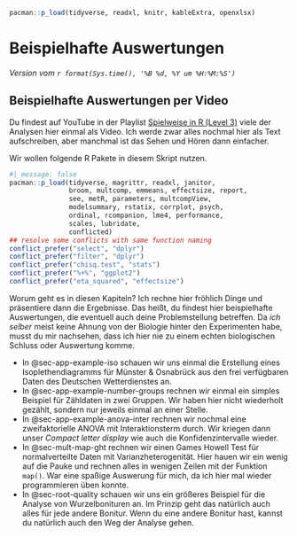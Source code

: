 ```r
pacman::p_load(tidyverse, readxl, knitr, kableExtra, openxlsx)
```

# Beispielhafte Auswertungen {#sec-beispiel-auswertung}

*Version vom `r format(Sys.time(), '%B %d, %Y um %H:%M:%S')`*

::: callout-tip
## Beispielhafte Auswertungen per Video

Du findest auf YouTube in der Playlist [Spielweise in R (Level 3)](https://www.youtube.com/playlist?list=PLe51bCp9JvEFZeYClBKad6yurjUzc8jXp) viele der Analysen hier einmal als Video. Ich werde zwar alles nochmal hier als Text aufschreiben, aber manchmal ist das Sehen und Hören dann einfacher.
:::

Wir wollen folgende R Pakete in diesem Skript nutzen.

```r
#| message: false
pacman::p_load(tidyverse, magrittr, readxl, janitor,
               broom, multcomp, emmeans, effectsize, report,
               see, metR, parameters, multcompView,
               modelsummary, rstatix, corrplot, psych,
               ordinal, rcompanion, lme4, performance,
               scales, lubridate,
               conflicted)
## resolve some conflicts with same function naming
conflict_prefer("select", "dplyr")
conflict_prefer("filter", "dplyr")
conflict_prefer("chisq.test", "stats")
conflict_prefer("%+%", "ggplot2")
conflict_prefer("eta_squared", "effectsize")
```

Worum geht es in diesen Kapiteln? Ich rechne hier fröhlich Dinge und präsentiere dann die Ergebnisse. Das heißt, du findest hier beispielhafte Auswertungen, die eventuell auch deine Problemstellung betreffen. Da *ich selber* meist keine Ahnung von der Biologie hinter den Experimenten habe, musst du mir nachsehen, dass ich hier nie zu einem echten biologischen Schluss oder Auswertung komme.

-   In @sec-app-example-iso schauen wir uns einmal die Erstellung eines Isoplethendiagramms für Münster & Osnabrück aus den frei verfügbaren Daten des Deutschen Wetterdienstes an.
-   In @sec-app-example-number-groups rechnen wir einmal ein simples Beispiel für Zähldaten in zwei Gruppen. Wir haben hier nicht wiederholt gezählt, sondern nur jeweils einmal an einer Stelle.
-   In @sec-app-example-anova-inter rechnen wir nochmal eine zweifaktorielle ANOVA mit Interaktionsterm durch. Wir kriegen dann unser *Compact letter display* wie auch die Konfidenzintervalle wieder.
-   In @sec-mult-map-ght rechnen wir einen Games Howell Test für normalverteilte Daten mit Varianzheterogenität. Hier hauen wir ein wenig auf die Pauke und rechnen alles in wenigen Zeilen mit der Funktion `map()`. War eine spaßige Auswerung für mich, da ich hier mal wieder programmieren üben konnte.
-   In @sec-root-quality schauen wir uns ein größeres Beispiel für die Analyse von Wurzelbonituren an. Im Prinzip geht das natürlich auch alles für jede andere Bonitur. Wenn du eine andere Bonitur hast, kannst du natürlich auch den Weg der Analyse gehen.